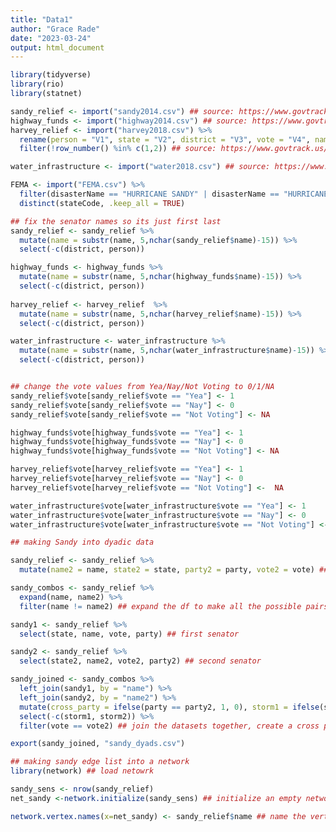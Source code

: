 ```yaml
---
title: "Data1"
author: "Grace Rade"
date: "2023-03-24"
output: html_document
---
```

```r
library(tidyverse)
library(rio)
library(statnet)
```

```r
sandy_relief <- import("sandy2014.csv") ## source: https://www.govtrack.us/congress/votes/113-2013/s4 
highway_funds <- import("highway2014.csv") ## source: https://www.govtrack.us/congress/votes/113-2014/s248
harvey_relief <- import("harvey2018.csv") %>% 
  rename(person = "V1", state = "V2", district = "V3", vote = "V4", name = "V5", party = "V6") %>% 
  filter(!row_number() %in% c(1,2)) ## source: https://www.govtrack.us/congress/votes/115-2017/s192

water_infrastructure <- import("water2018.csv") ## source: https://www.govtrack.us/congress/votes/115-2018/s225

FEMA <- import("FEMA.csv") %>% 
  filter(disasterName == "HURRICANE SANDY" | disasterName == "HURRICANE HARVEY") %>% 
  distinct(stateCode, .keep_all = TRUE)
```

```r
## fix the senator names so its just first last
sandy_relief <- sandy_relief %>% 
  mutate(name = substr(name, 5,nchar(sandy_relief$name)-15)) %>% 
  select(-c(district, person))

highway_funds <- highway_funds %>% 
  mutate(name = substr(name, 5,nchar(highway_funds$name)-15)) %>% 
  select(-c(district, person))
  
harvey_relief <- harvey_relief  %>% 
  mutate(name = substr(name, 5,nchar(harvey_relief$name)-15)) %>% 
  select(-c(district, person))

water_infrastructure <- water_infrastructure %>% 
  mutate(name = substr(name, 5,nchar(water_infrastructure$name)-15)) %>% 
  select(-c(district, person))


## change the vote values from Yea/Nay/Not Voting to 0/1/NA
sandy_relief$vote[sandy_relief$vote == "Yea"] <- 1
sandy_relief$vote[sandy_relief$vote == "Nay"] <- 0
sandy_relief$vote[sandy_relief$vote == "Not Voting"] <- NA

highway_funds$vote[highway_funds$vote == "Yea"] <- 1
highway_funds$vote[highway_funds$vote == "Nay"] <- 0
highway_funds$vote[highway_funds$vote == "Not Voting"] <- NA

harvey_relief$vote[harvey_relief$vote == "Yea"] <- 1
harvey_relief$vote[harvey_relief$vote == "Nay"] <- 0
harvey_relief$vote[harvey_relief$vote == "Not Voting"] <-  NA

water_infrastructure$vote[water_infrastructure$vote == "Yea"] <- 1
water_infrastructure$vote[water_infrastructure$vote == "Nay"] <- 0
water_infrastructure$vote[water_infrastructure$vote == "Not Voting"] <- NA

```


```r
## making Sandy into dyadic data

sandy_relief <- sandy_relief %>% 
  mutate(name2 = name, state2 = state, party2 = party, vote2 = vote) ## make a copy of all the variables

sandy_combos <- sandy_relief %>% 
  expand(name, name2) %>% 
  filter(name != name2) ## expand the df to make all the possible pairs of senators

sandy1 <- sandy_relief %>% 
  select(state, name, vote, party) ## first senator

sandy2 <- sandy_relief %>% 
  select(state2, name2, vote2, party2) ## second senator

sandy_joined <- sandy_combos %>% 
  left_join(sandy1, by = "name") %>% 
  left_join(sandy2, by = "name2") %>% 
  mutate(cross_party = ifelse(party == party2, 1, 0), storm1 = ifelse(state %in% c("PA", "MA", "NH", "WV", "WA", "MD", "DE", "RI", "CT", "NJ", "NY"), 1, 0), storm2 = ifelse(state2 %in% c("PA", "MA", "NH", "WV", "WA", "MD", "DE", "RI", "CT", "NJ", "NY"), 1, 0), storm = ifelse(storm1 == 1 & storm2 == 1, 1, 0)) %>% 
  select(-c(storm1, storm2)) %>% 
  filter(vote == vote2) ## join the datasets together, create a cross party and shared storm variable, then only filter where the votes are the same

export(sandy_joined, "sandy_dyads.csv")

```

```r
## making sandy edge list into a network
library(network) ## load netowrk

sandy_sens <- nrow(sandy_relief)
net_sandy <-network.initialize(sandy_sens) ## initialize an empty network

network.vertex.names(x=net_sandy) <- sandy_relief$name ## name the vertices
```

